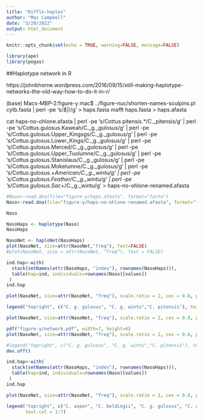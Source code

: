 ```yaml
---
title: "Riffle-haplos"
author: "Mac Campbell"
date: "3/29/2022"
output: html_document
---
```


```r
knitr::opts_chunk$set(echo = TRUE, warning=FALSE, message=FALSE)
```

```r
library(ape)
library(pegas)
```

##Haplotype network in R

https://johnbhorne.wordpress.com/2016/09/15/still-making-haplotype-networks-the-old-way-how-to-do-it-in-r/

(base) Macs-MBP-2:figure-y mac$ ../figure-nuc/shorten-names-sculpins.pl cytb.fasta  | perl -pe 's/_\d+$|_\d+//g' > haps.fasta
mafft haps.fasta > haps.afasta

cat  haps-no-ohlone.afasta  | perl -pe 's/Cottus.pitensis.*/C._pitensis/g' | perl -pe 's/Cottus.gulosus.Kaweah/C._g._gulosus/g' | perl -pe 's/Cottus.gulosus.Upper_Kingsgs/C._g._gulosus/g' | perl -pe 's/Cottus.gulosus.Lower_Kings/C._g._gulosus/g' | perl -pe 's/Cottus.gulosus.Merced/C._g._gulosus/g' | perl -pe 's/Cottus.gulosus.Upper_Tuolumne/C._g._gulosus/g' | perl -pe 's/Cottus.gulosus.Stanislaus/C._g._gulosus/g' | perl -pe 's/Cottus.gulosus.Mokelumne/C._g._gulosus/g' | perl -pe 's/Cottus.gulosus.\w+_American/C._g._wintu/g' | perl -pe 's/Cottus.gulosus.Feather/C._g._wintu/g' | perl -pe 's/Cottus.gulosus.Sac_\w+/C._g._wintu/g' > haps-no-ohlone-renamed.afasta

```r
#Naso<-read.dna(file="figure-y/haps.afasta", format="fasta")
Naso<-read.dna(file="figure-y/haps-no-ohlone-renamed.afasta", format="fasta")

Naso
```

```r
NasoHaps <- haplotype(Naso)
NasoHaps
```


```r
NasoNet <- haploNet(NasoHaps)
plot(NasoNet, size=attr(NasoNet,"freq"), fast=FALSE)
#plot(NasoNet, size = attr(NasoNet, “freq”), fast = FALSE)
```

```r
ind.hap<-with(
  stack(setNames(attr(NasoHaps, "index"), rownames(NasoHaps))),
  table(hap=ind, individuals=rownames(Naso)[values])
 )
ind.hap
```

```r
plot(NasoNet, size=attr(NasoNet, "freq"), scale.ratio = 2, cex = 0.8, pie=ind.hap, labels = FALSE)

legend("topright", c("C. g. gulosus", "C. g. wintu","C. pitensis"), text.col=2:5)
```

     
```r
plot(NasoNet, size=attr(NasoNet, "freq"), scale.ratio = 2, cex = 0.8, pie=ind.hap, labels = FALSE, bg = c("#DE9E66","#439AB0","#ACCC66"))
```

     
```r
pdf("figure-y/network.pdf", width=7, height=6)
plot(NasoNet, size=attr(NasoNet, "freq"), scale.ratio = 2, cex = 0.8, pie=ind.hap, labels = FALSE, bg = c("#DE9E66","#439AB0","#ACCC66"))

#legend("topright", c("C. g. gulosus", "C. g. wintu","C. pitensis"), text.col=2:5)
dev.off()
```



```r
ind.hap<-with(
  stack(setNames(attr(NasoHaps, "index"), rownames(NasoHaps))),
  table(hap=ind, individuals=rownames(Naso)[values])
 )
ind.hap
```

```r
plot(NasoNet, size=attr(NasoNet, "freq"), scale.ratio = 2, cex = 0.8, pie=ind.hap, labels = FALSE)

legend("topright", c("C. asper", "C. beldingii", "C. g. gulosus", "C. o. ohlone", "C. o. pomo","C. g. wintu","C. pitensis"),
       text.col = 1:7)

```

     